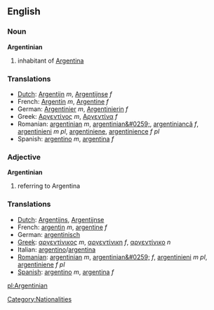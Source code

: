 ==English==
===Noun===
'''Argentinian'''

# inhabitant of [[Argentina]]

=== Translations ===
*[[Dutch]]: [[Argentijn]] ''m'', [[Argentijnse]] ''f''
*French: [[Argentin]] ''m'', [[Argentine]] ''f''
*German: [[Argentinier]] ''m'', [[Argentinierin]] ''f''
*Greek: [[Αργεντίνος]] ''m'', [[Αργεντίνα]] ''f''
*Romanian: [[argentinian]] ''m'', [[argentinian&#0259;]], [[argentiniancă]] ''f'', [[argentinieni]] ''m pl'', [[argentiniene]], [[argentinience]] ''f pl''
*Spanish: [[argentino]] ''m'', [[argentina]] ''f''

=== Adjective ===
'''Argentinian'''

# referring to Argentina

=== Translations ===
*[[Dutch]]: [[Argentijns]], [[Argentijnse]]
*French: [[argentin]] ''m'', [[argentine]] ''f''
*German: [[argentinisch]]
*[[Greek]]: [[αργεντίνικος]] ''m'', [[αργεντίνικη]] ''f'', [[αργεντίνικο]] ''n''
*Italian: [[argentino]]/[[argentina]]
*[[Romanian]]: [[argentinian]] ''m'', [[argentinian&#0259;]] ''f'', [[argentinieni]] ''m pl'', [[argentiniene]] ''f pl''
*[[Spanish]]: [[argentino]] ''m'', [[argentina]] ''f''

[[Category:Nationalities]]
[[pl:Argentinian]]